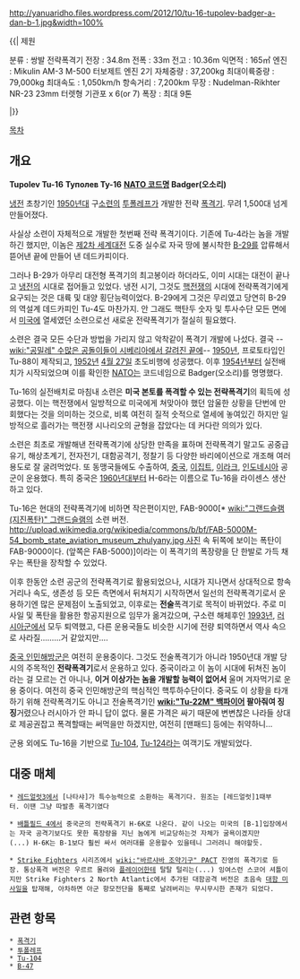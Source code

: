 http://yanuaridho.files.wordpress.com/2012/10/tu-16-tupolev-badger-a-dan-b-1.jpg&width=100%

{{| 제원

분류 : 쌍발 전략폭격기
전장 : 34.8m
전폭 : 33m
전고 : 10.36m
익면적 : 165㎡
엔진 : Mikulin AM-3 M-500 터보제트 엔진 2기
자체중량 : 37,200kg
최대이륙중량 : 79,000kg
최대속도 : 1,050km/h
항속거리 : 7,200km
무장 : Nudelman-Rikhter NR-23 23mm 터렛형 기관포 x 6(or 7)
폭장 : 최대 9톤

|}}

[[목차]]
== 개요 ==
'''Tupolev Tu-16'''
'''Туполев Ту-16'''
'''[[NATO 코드명]] Badger(오소리)'''

[[냉전]] 초창기인 [[1950년대]] 구[[소련]]의 [[투폴레프]]가 개발한 전략 [[폭격기]]. 무려 1,500대 넘게 만들어졌다.

사실상 소련이 자체적으로 개발한 첫번째 전략 폭격기이다. 기존에 Tu-4라는 놈을 개발하긴 했지만, 이놈은 [[제2차 세계대전]] 도중 실수로 자국 땅에 불시착한 [[B-29]]를 압류해서 뜯어낸 끝에 만들어 낸 데드카피이다.

그러나 B-29가 아무리 대전형 폭격기의 최고봉이라 하더라도, 이미 시대는 대전이 끝나고 [[냉전]]의 시대로 접어들고 있었다. 냉전 시기, 그것도 [[핵전쟁]]의 시대에 전략폭격기에게 요구되는 것은 대륙 및 대양 횡단능력이었다. B-29에게 그것은 무리였고 당연히 B-29의 역설계 데드카피인 Tu-4도 마찬가지. 안 그래도 핵탄두 숫자 및 투사수단 모든 면에서 [[미국]]에 열세였던 소련으로선 새로운 전략폭격기가 절실히 필요했다.

소련은 결국 모든 수단과 방법을 가리지 않고 악착같이 폭격기 개발에 나섰다. 결국 --[[wiki:"공밀레" 수많은 공돌이들이 시베리아에서 갈려진 끝에]]-- [[1950년]], 프로토타입인 Tu-88이 제작되고, [[1952년]] [[4월 27일]] 초도비행에 성공했다. 이후 [[1954년]]부터 실전배치가 시작되었으며 이를 확인한 [[NATO]]는 코드네임으로 Badger(오소리)를 명명했다.

Tu-16의 실전배치로 마침내 소련은 '''미국 본토를 폭격할 수 있는 전략폭격기'''의 획득에 성공했다. 이는 핵전쟁에서 일방적으로 미국에게 쳐맞아야 했던 암울한 상황을 단번에 만회했다는 것을 의미하는 것으로, 비록 여전히 질적 숫적으로 열세에 놓여있긴 하지만 일방적으로 흘러가는 핵전쟁 시나리오의 균형을 잡았다는 데 커다란 의의가 있다.

소련은 최초로 개발해낸 전략폭격기에 상당한 만족을 표하며 전략폭격기 말고도 공중급유기, 해상초계기, 전자전기, 대함공격기, 정찰기 등 다양한 바리에이션으로 개조해 여러 용도로 잘 굴려먹었다. 또 동맹국들에도 수출하여, [[중국]], [[이집트]], [[이라크]], [[인도네시아]] 공군이 운용했다. 특히 중국은 [[1960년대]]부터 H-6라는 이름으로 Tu-16을 라이센스 생산하고 있다.

Tu-16은 현대의 전략폭격기에 비하면 작은편이지만, FAB-9000[* [[wiki:"그랜드슬램(지진폭탄)" 그랜드슬램]]의 소련 버전. [[http://upload.wikimedia.org/wikipedia/commons/b/bf/FAB-5000M-54_bomb_state_aviation_museum_zhulyany.jpg 사진]] 속 뒤쪽에 보이는 폭탄이 FAB-9000이다. (앞쪽은 FAB-5000)]이라는 이 폭격기의 폭장량을 단 한발로 가득 채우는 폭탄을 장착할 수 있었다.

이후 한동안 소련 공군의 전략폭격기로 활용되었으나, 시대가 지나면서 상대적으로 항속거리나 속도, 생존성 등 모든 측면에서 뒤쳐지기 시작하면서 일선의 전략폭격기로서 운용하기엔 많은 문제점이 노출되었고, 이후로는 '''전술'''폭격기로 목적이 바뀌었다. 주로 미사일 및 폭탄을 활용한 항공지원으로 임무가 옮겨갔으며, 구소련 해체후인 [[1993년]], [[러시아군]]에서 모두 퇴역했고, 다른 운용국들도 비슷한 시기에 전량 퇴역하면서 역사 속으로 사라질………거 같았지만….

[[중국 인민해방군]]은 여전히 운용중이다. 그것도 전술폭격기가 아니라 1950년대 개발 당시의 주목적인 '''전략폭격기'''로서 운용하고 있다. 중국이라고 이 놈이 시대에 뒤쳐진 놈이라는 걸 모르는 건 아니나, '''이거 이상가는 놈을 개발할 능력이 없어서''' 울며 겨자먹기로 운용 중이다. 여전히 중국 인민해방군의 핵심적인 핵투하수단이다. 중국도 이 상황을 타개하기 위해 전략폭격기도 아니고 전술폭격기인 '''[[wiki:"Tu-22M" 백파이어]] 팔아줘여 징징'''거렸으나 러시아가 안 파니 답이 없다. 물론 가격은 싸기 때문에 변변찮은 나라들 상대로 제공권잡고 폭격할때는 써먹을만 하겠지만, 여전히 [맨패드] 등에는 취약하니...

군용 외에도 Tu-16을 기반으로 [[Tu-104]], [[Tu-124]]라는 여객기도 개발되었다.

== 대중 매체 ==
 * [[레드얼럿3]]에서 [나타샤]가 특수능력으로 소환하는 폭격기다. 원조는 [레드얼럿]1때부터. 이땐 그냥 따발총 폭격기였다

 * [[배틀필드 4]]에서 중국군의 전략폭격기 H-6K로 나온다. 같이 나오는 미국의 [B-1]입장에서는 자국 공격기보다도 못한 폭장량을 지닌 놈에게 비교당하는것 자체가 굴욕이겠지만(...) H-6K는 B-1보다 훨씬 싸서 여러대를 운용할수 있을테니 그러려니 해야할듯.

 * [[Strike Fighters]] 시리즈에서 [[wiki:"바르샤바 조약기구" PACT]] 진영의 폭격기로 등장. 통상폭격 버전은 우르르 몰려와 [[플레이어]]한테 탈탈 털리는(...) 잉여스런 스코어 셔틀이지만 Strike Fighters 2 North Atlantic에서 추가된 대함공격 버전은 초음속 [[대함 미사일]]을 탑재해, 아차하면 아군 항모전단을 통째로 날려버리는 무시무시한 존재가 되었다.


== 관련 항목 ==
 * [[폭격기]]
 * [[투폴레프]]
 * [[Tu-104]]
 * [[B-47]]
